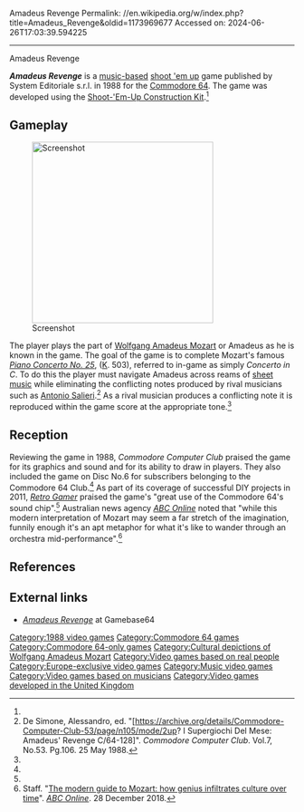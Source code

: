 Amadeus Revenge
Permalink: //en.wikipedia.org/w/index.php?title=Amadeus_Revenge&oldid=1173969677
Accessed on: 2024-06-26T17:03:39.594225



------
Amadeus Revenge
{{more citations needed|date=October 2017}}

{{Infobox video game
|title =
|image = File:Amadeus_revenge_c64_box_art.jpg
|caption =
|developer = Fernando Zanini<ref name=boffard>Boffard, Rob. "The Bluffer's Guide to Construction Software: DIY Design - Amadeus Revenge". ''[[Retro Gamer]]''. Issue #94. Pg.56. September 2011. {{ISSN|1742-3155}}.</ref>
|publisher = Systems Editoriale s.r.l.<ref name=boffard/>
|designer = Chris Yates
|released = {{vgrelease|EU|January 1, 1988<ref name=boffard/>}}
|genre = [[Music video game|Music game]], [[shoot 'em up]]
|modes = [[Single-player]]
|platforms = [[Commodore 64]]
}}

'''''Amadeus Revenge''''' is a [[music video game|music-based]] [[shoot 'em up]] game published by System Editoriale s.r.l. in 1988 for the [[Commodore 64]]. The game was developed using the [[Shoot-'Em-Up Construction Kit]].<ref name=boffard/>

==Gameplay==
[[Image:AmadeusRevengeScreenshotC64.png|right|thumb|320px|Screenshot]]

The player plays the part of [[Wolfgang Amadeus Mozart]] or Amadeus as he is known in the game. The goal of the game is to complete Mozart's famous ''[[Piano Concerto No. 25 (Mozart)|Piano Concerto No. 25]]'', ([[Köchel catalogue|K]]. 503), referred to in-game as simply ''Concerto in C''. To do this the player must navigate Amadeus across reams of [[sheet music]] while eliminating the conflicting notes produced by rival musicians such as [[Antonio Salieri]].<ref name=desimone>De Simone, Alessandro, ed. "[https://archive.org/details/Commodore-Computer-Club-53/page/n105/mode/2up? I Supergiochi Del Mese: Amadeus' Revenge C/64-128]". ''Commodore Computer Club''. Vol.7, No.53. Pg.106. 25 May 1988.</ref> As a rival musician produces a conflicting note it is reproduced within the game score at the appropriate tone.<ref name=boffard/>

==Reception==
Reviewing the game in 1988, ''Commodore Computer Club'' praised the game for its graphics and sound and for its ability to draw in players. They also included the game on Disc No.6 for subscribers belonging to the Commodore 64 Club.<ref name=desimone/> As part of its coverage of successful DIY projects in 2011, ''[[Retro Gamer]]'' praised the game's "great use of the Commodore 64's sound chip".<ref name=boffard/> Australian news agency ''[[ABC Online]]'' noted that "while this modern interpretation of Mozart may seem a far stretch of the imagination, funnily enough it's an apt metaphor for what it's like to wander through an orchestra mid-performance".<ref>Staff. "[https://www.abc.net.au/classic/features/the-modern-guide-to-mozart2/9895828 The modern guide to Mozart: how genius infiltrates culture over time]". ''[[ABC Online]]''. 28 December 2018.</ref>

==References==
{{reflist}}

==External links==
*[http://gb64.com/game.php?id=272&d=18&h=0 ''Amadeus Revenge''] at Gamebase64

[[Category:1988 video games]]
[[Category:Commodore 64 games]]
[[Category:Commodore 64-only games]]
[[Category:Cultural depictions of Wolfgang Amadeus Mozart]]
[[Category:Video games based on real people]]
[[Category:Europe-exclusive video games]]
[[Category:Music video games]]
[[Category:Video games based on musicians]]
[[Category:Video games developed in the United Kingdom]]


{{shmup-videogame-stub}}